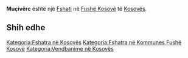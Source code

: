 {{Fshat në Kosovës
 | Emri                = Muçivërc
 | EmriAlt                = Analum,Analumi,Muchivrce,Muciverc,Muciverce,Muciverci,Mucivrce,Muucivrce,Muučivrce,Muçiverc,Muçivercë,Muçivërci,Mučivrce,Мучиврце
 | Emri (Rasa dhanore) = 
 | Figura              = 
 | Shteti              = Kosovës
 | Komuna              = Fushë Kosovë
 | Kodi postar         = 
 | Sipërfaqja          = 

 | Popullsia           = 

 | Regj. i popullsisë  = 
 | Dend. e popullsisë  = 
 | Faqja zyrtare       = 
 <!--- Koordinatat ----> 
 | Gjerësia            = 42.55528
 | Gjatësia            = 21.65722
 | Lartësia            = 
}}
'''Muçivërc''' është një [[Fshati]] në [[Fushë Kosovë]] të [[Kosovës]].

<!-- == Gjeografia == -->
<!-- == Historia == -->
<!-- == Demografia == -->
== Shih edhe ==
{{Komuna Fushë Kosovë}}
{{Kosovo-Administrata-Cung}}

[[Kategoria:Fshatra në Kosovës]]
[[Kategoria:Fshatra në Kommunes Fushë Kosovë]]
[[Kategoria:Vendbanime në Kosovës]]